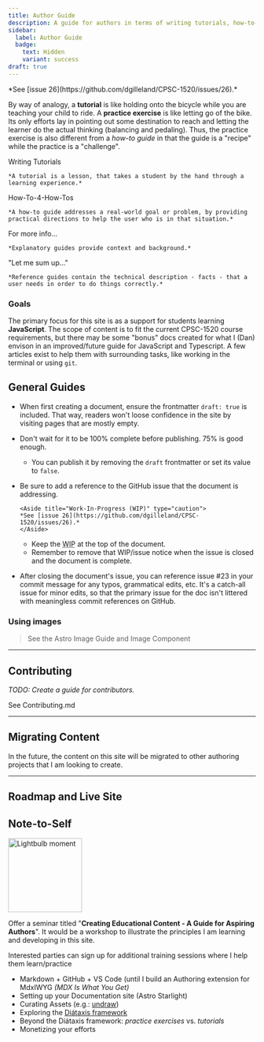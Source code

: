 ```yaml
---
title: Author Guide
description: A guide for authors in terms of writing tutorials, how-to-guides, explanations, and references.
sidebar:
  label: Author Guide
  badge: 
    text: Hidden
    variant: success
draft: true
---
```



<Aside title="Work-In-Progress (WIP)" type="caution">
*See [issue 26](https://github.com/dgilleland/CPSC-1520/issues/26).*
</Aside>

By way of analogy, a **tutorial** is like holding onto the bicycle while you are teaching your child to ride. A **practice exercise** is like letting go of the bike. Its only efforts lay in pointing out some destination to reach and letting the learner do the actual thinking (balancing and pedaling). Thus, the practice exercise is also different from a *how-to guide* in that the guide is a "recipe" while the practice is a "challenge".

<CardGrid>
  <Card title="Tutorials" icon="pen">
    <LinkButton variant="primary" icon="pen" iconPlacement="start" href="/CPSC-1520/about/writing-tutorials">Writing Tutorials</LinkButton>

    *A tutorial is a lesson, that takes a student by the hand through a learning experience.*
  </Card>
  <Card title="How-To Guides" icon="open-book">
    <LinkButton variant="secondary" icon="open-book" iconPlacement="start" href="/CPSC-1520/about/writing-how-to-guides">How-To-4-How-Tos</LinkButton>

    *A how-to guide addresses a real-world goal or problem, by providing practical directions to help the user who is in that situation.*
  </Card>
  <Card title="Explanations" icon="document">
    <LinkButton variant="secondary" icon="document" iconPlacement="start" href="/CPSC-1520/about/writing-explanations">For more info...</LinkButton>

    *Explanatory guides provide context and background.*
  </Card>
  <Card title="References" icon="comment">
    <LinkButton variant="secondary" icon="comment" iconPlacement="start" href="/CPSC-1520/about/writing-reference-docs">"Let me sum up..."</LinkButton>

    *Reference guides contain the technical description - facts - that a user needs in order to do things correctly.*
  </Card>
</CardGrid>

### Goals

The primary focus for this site is as a support for students learning **JavaScript**. The scope of content is to fit the current CPSC-1520 course requirements, but there may be some "bonus" docs created for what I (Dan) envison in an improved/future guide for JavaScript and Typescript. A few articles exist to help them with surrounding tasks, like working in the terminal or using `git`.

## General Guides

- When first creating a document, ensure the frontmatter `draft: true` is included. That way, readers won't loose confidence in the site by visiting pages that are mostly empty.
- Don't wait for it to be 100% complete before publishing. 75% is good enough.
  - You can publish it by removing the `draft` frontmatter or set its value to `false`.
- Be sure to add a reference to the GitHub issue that the document is addressing.

  ```mdx
  <Aside title="Work-In-Progress (WIP)" type="caution">
  *See [issue 26](https://github.com/dgilleland/CPSC-1520/issues/26).*
  </Aside>
  ```

  - Keep the <abbr title="Work In Progress">WIP</abbr> at the top of the document.
  - Remember to remove that WIP/issue notice when the issue is closed and the document is complete.
- After closing the document's issue, you can reference issue #23 in your commit message for any typos, grammatical edits, etc. It's a catch-all issue for minor edits, so that the primary issue for the doc isn't littered with meaningless commit references on GitHub.

### Using images

> See the Astro <LinkButton href="https://docs.astro.build/en/guides/images/" target="_blank" variant='minimal' icon="external">Image Guide</LinkButton> and <LinkButton href="https://docs.astro.build/en/reference/modules/astro-assets/" target="_blank" variant='minimal' icon="external">Image Component</LinkButton>

----

## Contributing

*TODO: Create a guide for contributors.*

<LinkButton variant="secondary" icon="external" href="https://contributing.md/" target="_blank">See Contributing.md</LinkButton>

----

## Migrating Content

In the future, the content on this site will be migrated to other authoring projects that I am looking to create.

----

## Roadmap and Live Site

<CardGrid>
  <LinkCard title="See the Roadmap" href="https://github.com/dgilleland/CPSC-1520/issues/1" target="_blank" />
  <LinkCard title="Open Live Site" href="https://dgilleland.github.io/CPSC-1520/about/start-here/" target="_blank" />
</CardGrid>

## Note-to-Self

<Aside type="tip" title="Seminar">
  <Image src={idea} alt="Lightbulb moment" class="float-right ml-3" width="150"/>

  Offer a seminar titled "**Creating Educational Content - A Guide for Aspiring Authors**". It would be a workshop to illustrate the principles I am learning and developing in this site.

  Interested parties can sign up for additional training sessions where I help them learn/practice

  - Markdown + GitHub + VS Code (until I build an Authoring extension for MdxIWYG *(MDX Is What You Get)*
  - Setting up your Documentation site (Astro Starlight)
  - Curating Assets (e.g.: [undraw](https://undraw.co))
  - Exploring the [Diátaxis framework](https://diataxis.fr/start-here/#the-four-kinds-of-documentation)
  - Beyond the Diátaxis framework: *practice exercises* vs. *tutorials*
  - Monetizing your efforts
</Aside>
